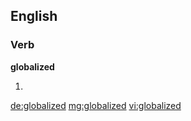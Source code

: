==English==

===Verb===
'''globalized'''

# {{past of|globalize}}

[[de:globalized]]
[[mg:globalized]]
[[vi:globalized]]